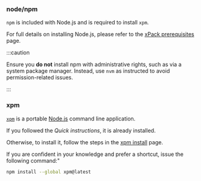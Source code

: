 

### node/npm

`npm` is included with Node.js and is required to install `xpm`.

For full details on installing Node.js, please refer to the
[xPack prerequisites](http://xpack.github.io/install/) page.

:::caution

Ensure you **do not** install npm with administrative rights,
such as via a system package manager. Instead, use `nvm` as
instructed to avoid permission-related issues.

:::

### xpm

[`xpm`](https://xpack.github.io/xpm/) is a portable
[Node.js](https://nodejs.org/) command line application.

If you followed the _Quick instructions_, it is already installed.

Otherwise, to install it, follow the steps in the
[xpm install](http://xpack.github.io/xpm/install/) page.

If you are confident in your knowledge and prefer a shortcut,
issue the following command:"


```sh
npm install --global xpm@latest
```
